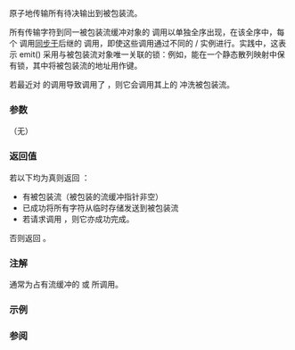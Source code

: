 {{cpp/io/basic_syncbuf/title | emit}}
{{cpp/io/basic_syncbuf/navbar}}
{{dcl begin}}
{{dcl |1=
bool emit();
}}
{{dcl end}}

原子地传输所有待决输出到被包装流。

所有传输字符到同一被包装流缓冲对象的 {{c|emit()}} 调用以单独全序出现，在该全序中，每个 {{c|emit()}} 调用[[cpp/atomic/memory_order|同步于]]后继的 {{c|emit()}} 调用，即使这些调用通过不同的 {{lc|std::basic_syncbuf}}/{{lc|std::basic_osyncstream}} 实例进行。实践中，这表示 emit() 采用与被包装流对象唯一关联的锁：例如，能在一个静态散列映射中保有锁，其中将被包装流的地址用作键。

若最近对 {{c|emit()}} 的调用导致调用了 {{ltt|cpp/io/basic_syncbuf/sync|sync}}，则它会调用其上的 {{ltt|cpp/io/basic_streambuf/pubsync|pubsync()}} 冲洗被包装流。

===参数===
（无）

===返回值===
若以下均为真则返回 {{c|true}}：
* 有被包装流（被包装的流缓冲指针非空）
* 已成功将所有字符从临时存储发送到被包装流
* 若请求调用 {{ltt|cpp/io/basic_streambuf/pubsync|pubsync()}}，则它亦成功完成。

否则返回 {{c|false}}。

===注解===
通常为占有流缓冲的 {{lc|std::basic_osyncstream}} 或 {{ltt|cpp/io/basic_osyncstream/emit|std::basic_osyncstream::emit}} 所调用。

===示例===
{{example}}

===参阅===
{{dsc begin}}
{{dsc inc | cpp/io/basic_osyncstream/dsc destructor}}
{{dsc inc | cpp/io/basic_osyncstream/dsc emit}}
{{dsc inc | cpp/io/basic_syncbuf/dsc constructor}}
{{dsc end}}

{{langlinks|en|es|ja}}